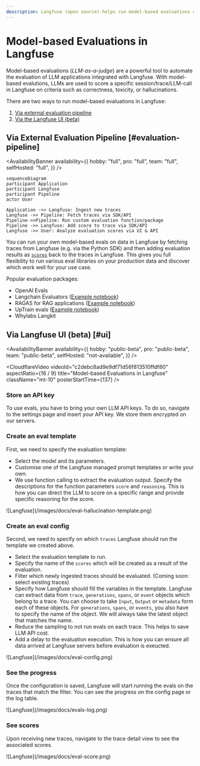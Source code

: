 ```yaml
---
description: Langfuse (open source) helps run model-based evaluations on production data to monitor and improve LLMs applications.
---
```


# Model-based Evaluations in Langfuse

Model-based evaluations (_LLM-as-a-judge_) are a powerful tool to automate the evaluation of LLM applications integrated with Langfuse. With model-based evalutions, LLMs are used to score a specific session/trace/LLM-call in Langfuse on criteria such as correctness, toxicity, or hallucinations.

There are two ways to run model-based evaluations in Langfuse:

1. [Via external evaluation pipeline](#evaluation-pipeline)
1. [Via the Langfuse UI (beta)](#ui)

## Via External Evaluation Pipeline [#evaluation-pipeline]

<AvailabilityBanner
  availability={{
    hobby: "full",
    pro: "full",
    team: "full",
    selfHosted: "full",
  }}
/>

```mermaid
sequenceDiagram
participant Application
participant Langfuse
participant Pipeline
actor User

Application ->> Langfuse: Ingest new traces
Langfuse ->> Pipeline: Fetch traces via SDK/API
Pipeline->>Pipeline: Run custom evaluation function/package
Pipeline ->> Langfuse: Add score to trace via SDK/API
Langfuse ->> User: Analyze evaluation scores via UI & API
```

You can run your own model-based evals on data in Langfuse by fetching traces from Langfuse (e.g. via the Python SDK) and then adding evaluation results as [`scores`](/docs/scores) back to the traces in Langfuse. This gives you full flexibility to run various eval libraries on your production data and discover which work well for your use case.

Popular evaluation packages:

- OpenAI Evals
- Langchain Evaluators ([Example notebook](/guides/cookbook/evaluation_with_langchain))
- RAGAS for RAG applications ([Example notebook](/guides/cookbook/evaluation_of_rag_with_ragas))
- UpTrain evals ([Example notebook](/guides/cookbook/evaluation_with_uptrain))
- Whylabs Langkit

## Via Langfuse UI (beta) [#ui]

<AvailabilityBanner
  availability={{
    hobby: "public-beta",
    pro: "public-beta",
    team: "public-beta",
    selfHosted: "not-available",
  }}
/>

<CloudflareVideo
  videoId="c2debc8ad9e9df71d56f813510ffdf80"
  aspectRatio={16 / 9}
  title="Model-based Evaluations in Langfuse"
  className="mt-10"
  posterStartTime={137}
/>

<Steps>

### Store an API key

To use evals, you have to bring your own LLM API keys. To do so, navigate to the settings page and insert your API key. We store them encrypted on our servers.

### Create an eval template

First, we need to specify the evaluation template:

- Select the model and its parameters.
- Customise one of the Langfuse managed prompt templates or write your own.
- We use function calling to extract the evaluation output. Specify the descriptions for the function parameters `score` and `reasoning`. This is how you can direct the LLM to score on a specific range and provide specific reasoning for the score.

<Frame border>![Langfuse](/images/docs/eval-hallucination-template.png)</Frame>

### Create an eval config

Second, we need to specify on which `traces` Langfuse should run the template we created above.

- Select the evaluation template to run.
- Specify the name of the `scores` which will be created as a result of the evaluation.
- Filter which newly ingested traces should be evaluated. (Coming soon: select existing traces)
- Specify how Langfuse should fill the variables in the template. Langfuse can extract data from `trace`, `generations`, `spans`, or `event` objects which belong to a trace. You can choose to take `Input`, `Output` or `metadata` form each of these objects. For `generations`, `spans`, or `events`, you also have to specify the name of the object. We will always take the latest object that matches the name.
- Reduce the sampling to not run evals on each trace. This helps to save LLM API cost.
- Add a delay to the evaluation execution. This is how you can ensure all data arrived at Langfuse servers before evaluation is exeucted.

<Frame border>![Langfuse](/images/docs/eval-config.png)</Frame>

### See the progress

Once the configuration is saved, Langfuse will start running the evals on the traces that match the filter. You can see the progress on the config page or the log table.

<Frame border className="max-w-lg">
  ![Langfuse](/images/docs/evals-log.png)
</Frame>

### See scores

Upon receiving new traces, navigate to the trace detail view to see the associated scores.

<Frame border className="max-w-lg">
  ![Langfuse](/images/docs/eval-score.png)
</Frame>

</Steps>
